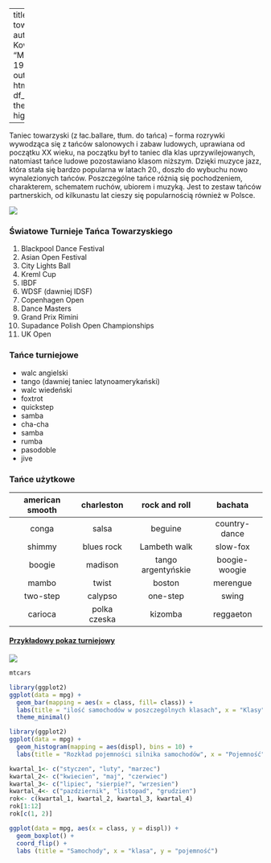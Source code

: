 
---
title: "Taniec towarzyski"
author: "Natalia Kowalska"
date: "Maj 19.05.18r."
output:
  html_document:
    df_print: paged
    theme: united
    highlight: tango
    
    
---

Taniec towarzyski (z łac.ballare, tłum. do tańca) – forma rozrywki wywodząca się z tańców salonowych i zabaw ludowych, uprawiana od początku XX wieku, na początku był to taniec dla klas uprzywilejowanych, natomiast tańce ludowe pozostawiano klasom niższym. Dzięki muzyce jazz, która stała się bardzo popularna w latach 20., doszło do wybuchu nowo wynalezionych tańców. Poszczególne tańce różnią się pochodzeniem, charakterem, schematem ruchów, ubiorem i muzyką. Jest to zestaw tańców partnerskich, od kilkunastu lat cieszy się popularnością również w Polsce.

![  ](towarzyski.jpg)

### Światowe Turnieje Tańca Towarzyskiego

1. Blackpool Dance Festival
2. Asian Open Festival
3. City Lights Ball
4. Kreml Cup
5. IBDF
6. WDSF (dawniej IDSF)
7. Copenhagen Open
8. Dance Masters
9. Grand Prix Rimini
10. Supadance Polish Open Championships
11. UK Open

### Tańce turniejowe

- walc angielski
- tango (dawniej taniec latynoamerykański)
- walc wiedeński
- foxtrot
- quickstep
- samba 
- cha-cha
- samba
- rumba
- pasodoble 
- jive

### Tańce użytkowe

|american smooth|charleston|rock and roll|bachata|
|:------:|:-----:|:---------:|:------:|
|    conga        | salsa      | beguine       |  country-dance|
|   shimmy        |  blues rock|    Lambeth walk   |slow-fox  |
|  boogie  |  madison |   tango argentyńskie   |boogie-woogie  |
| mambo  |  twist | boston   |  merengue|
| two-step |  calypso | one-step | swing |
| carioca  |  polka czeska |  kizomba  | reggaeton |

#### [Przykładowy pokaz turniejowy](https://www.youtube.com/watch?v=34vrzq0yizQ)

![  ](taniec.jpg)



```r
mtcars
```

```r
library(ggplot2)
ggplot(data = mpg) +
  geom_bar(mapping = aes(x = class, fill= class)) +
  labs(title = "ilość samochodów w poszczególnych klasach", x = "Klasy", y = "Ilość") +
  theme_minimal()
```

```r
library(ggplot2)
ggplot(data = mpg) + 
  geom_histogram(mapping = aes(displ), bins = 10) +
  labs(title = "Rozkład pojemności silnika samochodów", x = "Pojemność", y = "Ilość samochodów")
```

```r
kwartal_1<- c("styczen", "luty", "marzec")
kwartal_2<- c("kwiecien", "maj", "czerwiec")
kwartal_3<- c("lipiec", "sierpie?", "wrzesien")
kwartal_4<- c("pazdziernik", "listopad", "grudzien")
rok<- c(kwartal_1, kwartal_2, kwartal_3, kwartal_4)
rok[1:12]
rok[c(1, 2)]  

```

```r
ggplot(data = mpg, aes(x = class, y = displ)) +
  geom_boxplot() +
  coord_flip() +
  labs (title = "Samochody", x = "klasa", y = "pojemność")
```
